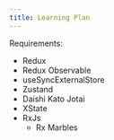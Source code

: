 ```yaml
---
title: Learning Plan
---
```


Requirements:

- Redux
- Redux Observable
- useSyncExternalStore
- Zustand
- Daishi Kato Jotai
- XState
- RxJs
  - Rx Marbles
